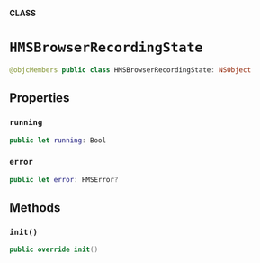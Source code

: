 **CLASS**

# `HMSBrowserRecordingState`

```swift
@objcMembers public class HMSBrowserRecordingState: NSObject
```

## Properties
### `running`

```swift
public let running: Bool
```

### `error`

```swift
public let error: HMSError?
```

## Methods
### `init()`

```swift
public override init()
```
